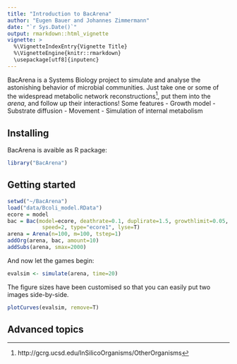 ```yaml
---
title: "Introduction to BacArena"
author: "Eugen Bauer and Johannes Zimmermann"
date: "`r Sys.Date()`"
output: rmarkdown::html_vignette
vignette: >
  %\VignetteIndexEntry{Vignette Title}
  %\VignetteEngine{knitr::rmarkdown}
  \usepackage[utf8]{inputenc}
---
```



BacArena is a Systems Biology project to simulate and analyse the astonishing behavior of microbial communities. Just take one or some of the widespread metabolic network reconstructions^[http://gcrg.ucsd.edu/InSilicoOrganisms/OtherOrganisms], put them into the *arena*, and follow up their interactions!
Some features
- Growth model 
- Substrate diffusion
- Movement
- Simulation of internal metabolism

## Installing

BacArena is avaible as R package:
```r
library("BacArena")
```

## Getting started

```r
setwd("~/BacArena")
load("data/Bcoli_model.RData")
ecore = model
bac = Bac(model=ecore, deathrate=0.1, duplirate=1.5, growthlimit=0.05, growtype="exponential",
           speed=2, type="ecore1", lyse=T)
arena = Arena(n=100, m=100, tstep=1)
addOrg(arena, bac, amount=10)
addSubs(arena, smax=2000)
```

And now let the games begin: 

```r
evalsim <- simulate(arena, time=20)
```

The figure sizes have been customised so that you can easily put two images side-by-side. 

```r
plotCurves(evalsim, remove=T)
```


## Advanced topics

